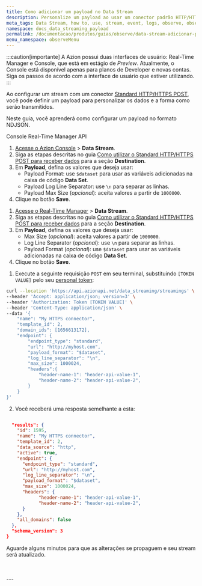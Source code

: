 ```yaml
---
title: Como adicionar um payload no Data Stream
description: Personalize um payload ao usar um conector padrão HTTP/HTTPS POST.
meta_tags: Data Stream, how to, use, stream, event, logs, observe, observability
namespace: docs_data_streaming_payload
permalink: /documentacao/produtos/guias/observe/data-stream-adicionar-payload/
menu_namespace: observeMenu
---
```



:::caution[importante]
A Azion possui duas interfaces de usuário: Real-Time Manager e Console, que está em estágio de *Preview*. Atualmente, o Console está disponível apenas para planos de Developer e novas contas. Siga os passos de acordo com a interface de usuário que estiver utilizando.
:::

Ao configurar um stream com um conector [Standard HTTP/HTTPS POST](/pt-br/documentacao/produtos/guias/observe/conector-standard-https-post/), você pode definir um payload para personalizar os dados e a forma como serão transmitidos.

Neste guia, você aprenderá como configurar um payload no formato NDJSON.

<Tabs client:visible>
    <Fragment slot="tab.console">Console</Fragment>
    <Fragment slot="tab.rtm">Real-Time Manager</Fragment>
    <Fragment slot="tab.api">API</Fragment>

<Fragment slot="panel.console">

1. [Acesse o Azion Console](/pt-br/documentacao/produtos/guias/como-acessar-o-rtm/) > **Data Stream**.
2. Siga as etapas descritas no guia [Como utilizar o Standard HTTP/HTTPS POST para receber dados](/pt-br/documentacao/produtos/guias/observe/conector-standard-https-post/) para a seção **Destination**.
3. Em **Payload**, defina os valores que deseja usar:
    - Payload Format: use `$dataset` para usar as variáveis adicionadas na caixa de código **Data Set**.
    - Payload Log Line Separator: use `\n` para separar as linhas.
    - Payload Max Size (*opcional*): aceita valores a partir de `1000000`.
4. Clique no botão **Save**.

</Fragment>

<Fragment slot="panel.rtm">

1. [Acesse o Real-Time Manager](https://manager.azion.com/) > **Data Stream**.
2. Siga as etapas descritas no guia [Como utilizar o Standard HTTP/HTTPS POST para receber dados](/pt-br/documentacao/produtos/guias/observe/conector-standard-https-post/) para a seção **Destination**.
3. Em **Payload**, defina os valores que deseja usar:
    - Max Size (*opcional*): aceita valores a partir de `1000000`.
    - Log Line Separator (*opcional*): use `\n` para separar as linhas.
    - Payload Format (*opcional*): use `$dataset` para usar as variáveis adicionadas na caixa de código **Data Set**.
4. Clique no botão **Save**.

</Fragment>

<Fragment slot="panel.api">

1. Execute a seguinte requisição `POST` em seu terminal, substituindo `[TOKEN VALUE]` pelo seu [personal token](/pt-br/documentacao/produtos/guias/personal-tokens/):

```bash
curl --location 'https://api.azionapi.net/data_streaming/streamings' \
--header 'Accept: application/json; version=3' \
--header 'Authorization: Token [TOKEN VALUE]' \
--header 'Content-Type: application/json' \
--data '{
    "name": "My HTTPS connector",
    "template_id": 2,
    "domain_ids": [1656613172],
    "endpoint": {
        "endpoint_type": "standard",
        "url": "http://myhost.com",
        "payload_format": "$dataset",
        "log_line_separator": "\n",
        "max_size": 1000024,
        "headers":{
            "header-name-1": "header-api-value-1",
            "header-name-2": "header-api-value-2",
        }
    }
}'
```

2. Você receberá uma resposta semelhante a esta:

```json

  "results": {
    "id": 1595,
    "name": "My HTTPS connector",
    "template_id": 2,
    "data_source": "http",
    "active": true,
    "endpoint": {
      "endpoint_type": "standard",
      "url": "http://myhost.com",
      "log_line_separator": "\n",
      "payload_format": "$dataset",
      "max_size": 1000024,
      "headers": {
            "header-name-1": "header-api-value-1",
            "header-name-2": "header-api-value-2",
      }
    },
    "all_domains": false
  },
  "schema_version": 3
}
```

Aguarde alguns minutos para que as alterações se propaguem e seu stream será atualizado.

  <JourneyAPI />

</Fragment>
</Tabs>
<br /><br />
---

